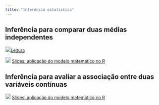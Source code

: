 ```yaml
---
title: "Inferência estatística"
---
```


## Inferência para comparar duas médias independentes

![](img/book.png){width="18"}[Leitura](https://openintro-ims.netlify.app/inference-two-means)

![](img/slide.png){width="18"} [Slides: aplicação do modelo matemático no R](inferencia-duas-medias-matematico-r.qmd){target="_blank"}

## Inferência para avaliar a associação entre duas variáveis contínuas

![](img/slide.png){width="18"} [Slides: aplicação do modelo matemático no R](inferencia-correlacao.qmd){target="_blank"}